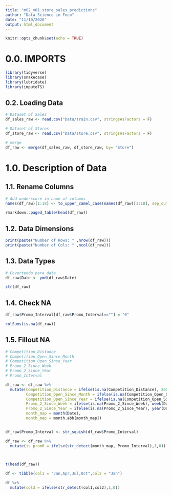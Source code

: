 ```yaml
---
title: "m02_v01_store_sales_predictions"
author: "Data Science in Foco"
date: "11/10/2020"
output: html_document
---
```


```r
knitr::opts_chunk$set(echo = TRUE)
```

# 0.0. IMPORTS

```r

library(tidyverse)
library(snakecase)
library(lubridate)
library(imputeTS)

```

## 0.2. Loading Data

```r

# Dataset of Sales
df_sales_raw <- read.csv("Data/train.csv", stringsAsFactors = F)

# Dataset of Stores
df_store_raw <- read.csv("Data/store.csv", stringsAsFactors = F)

# merge
df_raw <- merge(df_sales_raw, df_store_raw, by= "Store")

```

# 1.0. Description of Data

## 1.1. Rename Columns

```r

# Add underscore in name of columns
names(df_raw)[1:18] <- to_upper_camel_case(names(df_raw)[1:18], sep_out = "_")

rmarkdown::paged_table(head(df_raw))

```
## 1.2. Data Dimensions

```r

print(paste("Number of Rows: " ,nrow(df_raw)))
print(paste("Number of Cols: " ,ncol(df_raw)))

```

## 1.3. Data Types

```r

# Covertendo para data
df_raw$Date <- ymd(df_raw$Date)  

str(df_raw)

```


## 1.4. Check NA


```r

df_raw$Promo_Interval[df_raw$Promo_Interval==""] = "0"

```

```r

colSums(is.na(df_raw))

```

## 1.5. Fillout NA

```r

# Competition_Distance 
# Competition_Open_Since_Month  
# Competition_Open_Since_Year                      
# Promo_2_Since_Week 
# Promo_2_Since_Year               
# Promo_Interval 

df_raw <- df_raw %>% 
  mutate(Competition_Distance = ifelse(is.na(Competition_Distance), 200000, Competition_Distance),
         Competition_Open_Since_Month = ifelse(is.na(Competition_Open_Since_Month), month(Date), Competition_Open_Since_Month),
         Competition_Open_Since_Year = ifelse(is.na(Competition_Open_Since_Year), year(Date), Competition_Open_Since_Year),
         Promo_2_Since_Week = ifelse(is.na(Promo_2_Since_Week), week(Date), Promo_2_Since_Week),
         Promo_2_Since_Year = ifelse(is.na(Promo_2_Since_Year), year(Date), Promo_2_Since_Year),
         month_map = month(Date),
         month_map = month.abb[month_map])



```


```r

df_raw$Promo_Interval <- str_squish(df_raw$Promo_Interval)

df_raw <- df_raw %>% 
  mutate(is_prom0 = ifelse(str_detect(month_map, Promo_Interval),1,0))

           
```


```r

t(head(df_raw)) 

```

```r
df <- tibble(col1 = "Jan,Apr,Jul,Oct",col2 = "Jan")

df %>% 
  mutate(col3 = ifelse(str_detect(col1,col2),1,0))
```


